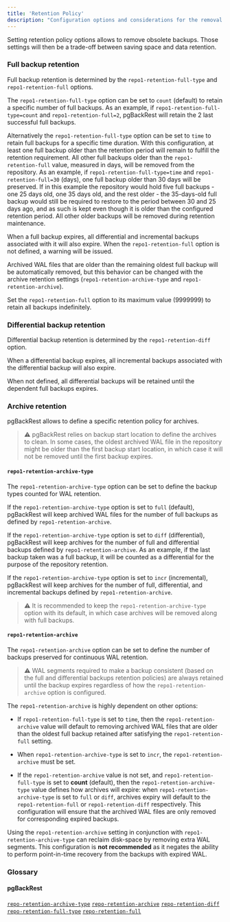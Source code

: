 ```yaml
---
title: 'Retention Policy'
description: "Configuration options and considerations for the removal of obsolete backups and WAL archives"
---
```


Setting retention policy options allows to remove obsolete backups. Those settings will then be a trade-off between saving space and data retention.

### Full backup retention

Full backup retention is determined by the `repo1-retention-full-type` and `repo1-retention-full` options.

The `repo1-retention-full-type` option can be set to `count` (default) to retain a specific number of full backups. As an example, if `repo1-retention-full-type=count` and `repo1-retention-full=2`, pgBackRest will retain the 2 last successful full backups.

Alternatively the `repo1-retention-full-type` option can be set to `time` to retain full backups for a specific time duration. With this configuration, at least one full backup older than the retention period will remain to fulfill the retention requirement. All other full backups older than the `repo1-retention-full` value, measured in days, will be removed from the repository. As an example, if `repo1-retention-full-type=time` and `repo1-retention-full=30` (days), one full backup older than 30 days will be preserved. If in this example the repository would hold five full backups - one 25 days old, one 35 days old, and the rest older - the 35-days-old full backup would still be required to restore to the period between 30 and 25 days ago, and as such is kept even though it is older than the configured retention period. All other older backups will be removed during retention maintenance.

When a full backup expires, all differential and incremental backups associated with it will also expire. When the `repo1-retention-full` option is not defined, a warning will be issued.

Archived WAL files that are older than the remaining oldest full backup will be automatically removed, but this behavior can be changed with the archive retention settings (`repo1-retention-archive-type` and `repo1-retention-archive`).

Set the `repo1-retention-full` option to its maximum value (9999999) to retain all backups indefinitely.

### Differential backup retention

Differential backup retention is determined by the `repo1-retention-diff` option.

When a differential backup expires, all incremental backups associated with the differential backup will also expire.

When not defined, all differential backups will be retained until the dependent full backups expires.

### Archive retention

pgBackRest allows to define a specific retention policy for archives.

> :warning: pgBackRest relies on backup start location to define the archives to clean. In some cases, the oldest archived WAL file in the repository might be older than the first backup start location, in which case it will not be removed until the first backup expires.

#### `repo1-retention-archive-type`

The `repo1-retention-archive-type` option can be set to define the backup types counted for WAL retention.

If the `repo1-retention-archive-type` option is set to `full` (default), pgBackRest will keep archived WAL files for the number of full backups as defined by `repo1-retention-archive`.

If the `repo1-retention-archive-type` option is set to `diff` (differential), pgBackRest will keep archives for the number of full and differential backups defined by `repo1-retention-archive`. As an example, if the last backup taken was a full backup, it will be counted as a differential for the purpose of the repository retention.

If the `repo1-retention-archive-type` option is set to `incr` (incremental), pgBackRest will keep archives for the number of full, differential, and incremental backups defined by `repo1-retention-archive`.

> :warning: It is recommended to keep the `repo1-retention-archive-type` option with its default, in which case archives will be removed along with full backups.

#### `repo1-retention-archive`

The `repo1-retention-archive` option can be set to define the number of backups preserved for continuous WAL retention.

> :warning: WAL segments required to make a backup consistent (based on the full and differential backups retention policies) are always retained until the backup expires regardless of how the `repo1-retention-archive` option is configured.

The `repo1-retention-archive` is highly dependent on other options:

- If `repo1-retention-full-type` is set to `time`, then the `repo1-retention-archive` value will default to removing archived WAL files that are older than the oldest full backup retained after satisfying the `repo1-retention-full` setting.

- When `repo1-retention-archive-type` is set to `incr`, the `repo1-retention-archive` must be set.

- If the `repo1-retention-archive` value is not set, and `repo1-retention-full-type` is set to **count** (default), then the `repo1-retention-archive-type` value defines how archives will expire: when `repo1-retention-archive-type` is set to `full` or `diff`, archives expiry will default to the `repo1-retention-full` or `repo1-retention-diff` respectively. This configuration will ensure that the archived WAL files are only removed for corresponding expired backups.

Using the `repo1-retention-archive` setting in conjunction with `repo1-retention-archive-type` can reclaim disk-space by removing extra WAL segments. This configuration is **not recommended** as it negates the ability to perform point-in-time recovery from the backups with expired WAL.

### Glossary

#### pgBackRest

[`repo-retention-archive-type`](https://pgbackrest.org/configuration.html#section-repository/option-repo-retention-archive-type)
[`repo-retention-archive`](https://pgbackrest.org/configuration.html#section-repository/option-repo-retention-archive)
[`repo-retention-diff`](https://pgbackrest.org/configuration.html#section-repository/option-repo-retention-diff)
[`repo-retention-full-type`](https://pgbackrest.org/configuration.html#section-repository/option-repo-retention-full-type)
[`repo-retention-full`](https://pgbackrest.org/configuration.html#section-repository/option-repo-retention-full)
